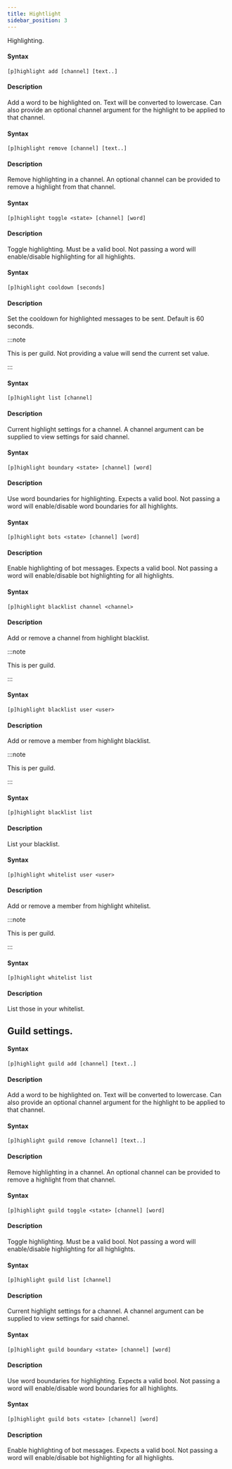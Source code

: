 ```yaml
---
title: Hightlight
sidebar_position: 3
---
```


Highlighting.

#### Syntax
```
[p]highlight add [channel] [text..]
```
#### Description
Add a word to be highlighted on.
Text will be converted to lowercase.
Can also provide an optional channel argument for
the highlight to be applied to that channel.

#### Syntax
```
[p]highlight remove [channel] [text..]
```
#### Description
Remove highlighting in a channel.
An optional channel can be provided to remove a highlight from that channel.

#### Syntax
```
[p]highlight toggle <state> [channel] [word]
```
#### Description
Toggle highlighting.
Must be a valid bool. Not passing a word will enable/disable highlighting for all
highlights.


#### Syntax
```
[p]highlight cooldown [seconds]
```
#### Description
Set the cooldown for highlighted messages to be sent. Default is 60 seconds.

:::note

This is per guild.
Not providing a value will send the current set value.

:::

#### Syntax
```
[p]highlight list [channel]
```
#### Description
Current highlight settings for a channel.
A channel argument can be supplied to view settings for said channel.

#### Syntax
```
[p]highlight boundary <state> [channel] [word]
```
#### Description
Use word boundaries for highlighting.
Expects a valid bool. Not passing a word will enable/disable word boundaries for all highlights.

#### Syntax
```
[p]highlight bots <state> [channel] [word]
```
#### Description
Enable highlighting of bot messages.
Expects a valid bool. Not passing a word will enable/disable bot highlighting for all highlights.

#### Syntax
```
[p]highlight blacklist channel <channel>
```
#### Description
Add or remove a channel from highlight blacklist.

:::note

This is per guild.

:::

#### Syntax
```
[p]highlight blacklist user <user>
```
#### Description
Add or remove a member from highlight blacklist.

:::note

This is per guild.

:::

#### Syntax
```
[p]highlight blacklist list
```
#### Description
List your blacklist.

#### Syntax
```
[p]highlight whitelist user <user>
```
#### Description
Add or remove a member from highlight whitelist.

:::note

This is per guild.

:::

#### Syntax
```
[p]highlight whitelist list
```
#### Description
List those in your whitelist.

## Guild settings.

#### Syntax
```
[p]highlight guild add [channel] [text..]
```
#### Description
Add a word to be highlighted on.
Text will be converted to lowercase.
Can also provide an optional channel argument for
the highlight to be applied to that channel.

#### Syntax
```
[p]highlight guild remove [channel] [text..]
```
#### Description
Remove highlighting in a channel.
An optional channel can be provided to remove a highlight from that channel.

#### Syntax
```
[p]highlight guild toggle <state> [channel] [word]
```
#### Description
Toggle highlighting.
Must be a valid bool. Not passing a word will enable/disable highlighting for all
highlights.

#### Syntax
```
[p]highlight guild list [channel]
```
#### Description
Current highlight settings for a channel.
A channel argument can be supplied to view settings for said channel.

#### Syntax
```
[p]highlight guild boundary <state> [channel] [word]
```
#### Description
Use word boundaries for highlighting.
Expects a valid bool. Not passing a word will enable/disable word boundaries for all highlights.


#### Syntax
```
[p]highlight guild bots <state> [channel] [word]
```
#### Description
Enable highlighting of bot messages.
Expects a valid bool. Not passing a word will enable/disable bot highlighting for all highlights.
